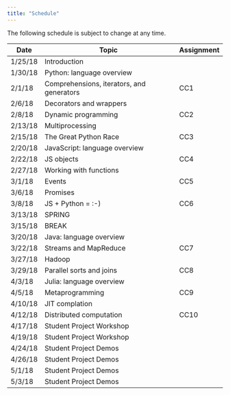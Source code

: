 ```yaml
---
title: "Schedule"
---
```

The following schedule is subject to change at any time.

| **Date** | **Topic**  | **Assignment** |
| ---------|------------|----------------|
| 1/25/18  | Introduction ||
| 1/30/18  | Python: language overview ||
| 2/1/18   | Comprehensions, iterators, and generators |CC1|
| 2/6/18   | Decorators and wrappers ||
| 2/8/18   | Dynamic programming |CC2|
| 2/13/18  | Multiprocessing ||
| 2/15/18  | The Great Python Race |CC3|
| 2/20/18  | JavaScript: language overview ||
| 2/22/18  | JS objects |CC4|
| 2/27/18  | Working with functions ||
| 3/1/18   | Events |CC5|
| 3/6/18   | Promises ||
| 3/8/18   | JS + Python = :-) |CC6|
| 3/13/18  | SPRING ||
| 3/15/18  | BREAK ||
| 3/20/18  | Java: language overview ||
| 3/22/18  | Streams and MapReduce |CC7|
| 3/27/18  | Hadoop ||
| 3/29/18  | Parallel sorts and joins |CC8|
| 4/3/18   | Julia: language overview ||
| 4/5/18   | Metaprogramming |CC9|
| 4/10/18  | JIT complation  ||
| 4/12/18  | Distributed computation  |CC10|
| 4/17/18  | Student Project Workshop ||
| 4/19/18  | Student Project Workshop ||
| 4/24/18  | Student Project Demos ||
| 4/26/18  | Student Project Demos ||
| 5/1/18   | Student Project Demos ||
| 5/3/18   | Student Project Demos ||